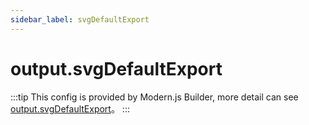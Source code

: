```yaml
---
sidebar_label: svgDefaultExport
---
```


# output.svgDefaultExport

:::tip
This config is provided by Modern.js Builder, more detail can see [output.svgDefaultExport](https://modernjs.dev/builder/en/api/config-output.html#output-svgdefaultexport)。
:::


<Main />
